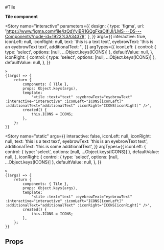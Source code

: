 
<Meta title="components/Tile" component={Tile} />

#Tile

**Tile component**

<Story
	name="interactive"
	parameters={{
		design: {
			type: 'figma',
			url: 'https://www.figma.com/file/izQdYyiBR1GQgFkaOIfIJI/LMS---DS---Components?node-id=1923%3A34378',
		},
	}}
	args={{
		interactive: true,
		iconLeft: null,
		iconRight: null,
		text: 'this is a text text',
		eyebrowText: 'this is an eyebrowText text',
		additionalText: '',
	}}
	argTypes={{
		iconLeft: {
			control: { type: 'select', options: [null, ...Object.keys(ICONS)] },
			defaultValue: null,
		},
		iconRight: {
			control: { type: 'select', options: [null, ...Object.keys(ICONS)] },
			defaultValue: null,
		},
	}}
>
	>
	{(args) => {
		return {
			components: { Tile },
			props: Object.keys(args),
			template:
				'<tile :text="text" :eyebrowText="eyebrowText" :interactive="interactive" :iconLeft="ICONS[iconLeft]" :additionalText="additionalText" :iconRight="ICONS[iconRight]" />',
			created() {
				this.ICONS = ICONS;
			},
		};
	}}
</Story>

<Story
	name="static"
	args={{
		interactive: false,
		iconLeft: null,
		iconRight: null,
		text: 'this is a text text',
		eyebrowText: 'this is an eyebrowText text',
		additionalText: 'this is some additionalText',
	}}
	argTypes={{
		iconLeft: {
			control: { type: 'select', options: [null, ...Object.keys(ICONS)] },
			defaultValue: null,
		},
		iconRight: {
			control: { type: 'select', options: [null, ...Object.keys(ICONS)] },
			defaultValue: null,
		},
	}}
>
	>
	{(args) => {
		return {
			components: { Tile },
			props: Object.keys(args),
			template:
				'<tile :text="text" :eyebrowText="eyebrowText" :interactive="interactive" :iconLeft="ICONS[iconLeft]" :additionalText="additionalText" :iconRight="ICONS[iconRight]" />',
			created() {
				this.ICONS = ICONS;
			},
		};
	}}
</Story>

## Props

<Props of={WnlSelect} />
